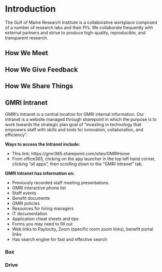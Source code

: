 # Introduction

The Gulf of Maine Research Institute is a collaborative workplace composed of a number of research labs and their PI's. We collaborate frequently with external partners and strive to produce high-quality, reproducible, and transparent research.



## How We Meet



## How We Give Feedback



## How We Share Things



## GMRI  Intranet

GMRI’s Intranet is a central location for GMRI internal information. Our intranet is a website managed through sharepoint in which the purpose is to work towards the strategic plan goal of “investing in technology that empowers staff with skills and tools for innovation, collaboration, and efficiency”. 

**Ways to access the Intranet include:**   

* This link: https://gmri365.sharepoint.com/sites/GMRIHome   
* From office365, clicking on the app launcher in the top left hand corner, clicking “all apps”, then scrolling down to the “GMRI Intranet” tab.   

**GMRI Intranet has information on:**   

* Previously recorded staff meeting presentations.    
* GMRI interactive phone list    
* Staff events    
* Benefit documents    
* GMRI policies    
* Resources for hiring managers    
* IT documentation    
* Application cheat sheets and tips    
* Forms you may need to fill out    
* Web links to Paylocity, Zoom (specific room zoom links), benefit portal links    
* Has search engine for fast and effective search    

### Box

### Drive

